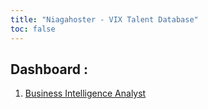 ```yaml
---
title: "Niagahoster - VIX Talent Database"
toc: false
---
```


## Dashboard :

1.  [Business Intelligence Analyst](https://bank-muamalat-vix-talent-database.netlify.app/bi.html "Business Intelligence Analyst")
